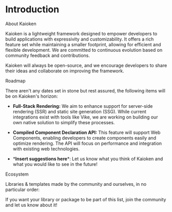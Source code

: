 
# Introduction

<HighlightOnLoad id="about-kaioken">
  <DocsSectionHeader href="#about-kaioken">
    About Kaioken
  </DocsSectionHeader>

  Kaioken is a lightweight framework designed to empower developers to build applications 
  with expressivity and customizability. It offers a rich feature set while maintaining a 
  smaller footprint, allowing for efficient and flexible development. We are committed to 
  continuous evolution based on community feedback and contributions.

  Kaioken will always be <ExternalLink href="https://github.com/CrimsonChi/kaioken" >open-source</ExternalLink>, and we encourage developers to share their ideas and 
  collaborate on improving the framework.

  

</HighlightOnLoad>

<HighlightOnLoad id="roadmap">
  <DocsSectionHeader href="#roadmap">
    Roadmap
  </DocsSectionHeader>

  There aren't any dates set in stone but rest assured, the following items will be on 
  Kaioken's horizon:

  - **Full-Stack Rendering:** We aim to enhance support for server-side rendering (SSR) and 
  static site generation (SSG). While current integrations exist with tools like <ExternalLink href="https://vike.dev" >Vike</ExternalLink>, 
  we are working on building our own native solution to simplify these processes.

  - **Compiled Component Declaration API:** This feature will support <ExternalLink href="https://developer.mozilla.org/en-US/docs/Web/API/Web_components">Web Components</ExternalLink>, 
  enabling developers to create components easily and optimize rendering. The API will 
  focus on performance and integration with existing web technologies. 

  - \***Insert suggestions here**\*: Let us know what you think of Kaioken and what you would 
  like to see in the future! 
 

</HighlightOnLoad>

<HighlightOnLoad id="ecosystem">
  <DocsSectionHeader href="#ecosystem">
    Ecosystem
  </DocsSectionHeader>
  
  Libraries & templates made by the community and ourselves, in no particular order:
  <EcosystemTiles />

  If you want your library or package to be part of this list,
    <ExternalLink href={DISCORD_LINK}>join the community</ExternalLink>
  and let us know about it!
</HighlightOnLoad>